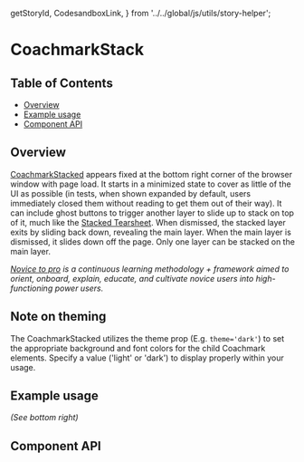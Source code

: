   getStoryId,
  CodesandboxLink,
} from '../../global/js/utils/story-helper';

# CoachmarkStack

## Table of Contents

- [Overview](#overview)
- [Example usage](#example-usage)
- [Component API](#component-api)

## Overview

<!-- TODO: Overview. -->

[CoachmarkStacked](https://pages.github.ibm.com/cdai-design/pal/novice-to-pro/components/coachmark/usage/#stacked)
appears fixed at the bottom right corner of the browser window with page load.
It starts in a minimized state to cover as little of the UI as possible (in
tests, when shown expanded by default, users immediately closed them without
reading to get them out of their way). It can include ghost buttons to trigger
another layer to slide up to stack on top of it, much like the
[Stacked Tearsheet](https://pages.github.ibm.com/cdai-design/pal/components/tearsheet/usage/#navigation).
When dismissed, the stacked layer exits by sliding back down, revealing the main
layer. When the main layer is dismissed, it slides down off the page. Only one
layer can be stacked on the main layer.

_[Novice to pro](https://pages.github.ibm.com/security/security-design/teams-across-security/novice-to-pro/overview/)
is a continuous learning methodology + framework aimed to orient, onboard,
explain, educate, and cultivate novice users into high-functioning power users._

## Note on theming

The CoachmarkStacked utilizes the theme prop (E.g. `theme='dark'`) to set the
appropriate background and font colors for the child Coachmark elements. Specify
a value ('light' or 'dark') to display properly within your usage.

## Example usage

_(See bottom right)_

<Canvas>
  <Story id={getStoryId(CoachmarkStack.displayName, 'coachmark-stack')} />
</Canvas>

## Component API

<ArgsTable />
